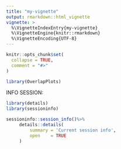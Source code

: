 ```yaml
---
title: "my-vignette"
output: rmarkdown::html_vignette
vignette: >
  %\VignetteIndexEntry{my-vignette}
  %\VignetteEngine{knitr::rmarkdown}
  %\VignetteEncoding{UTF-8}
---
```


```r
knitr::opts_chunk$set(
  collapse = TRUE,
  comment = "#>"
)
```

```r
library(OverlapPlots)

```

INFO SESSION:

```r
library(details)
library(sessioninfo)

sessioninfo::session_info()%>%
     details::details(
         summary = 'Current session info',
         open    = TRUE
     )
```

